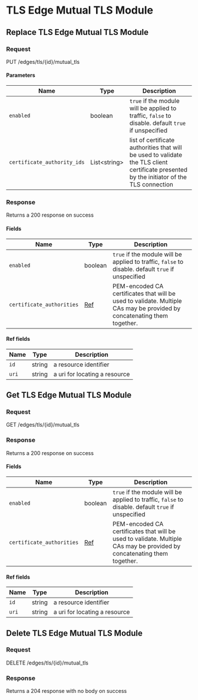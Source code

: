 

# TLS Edge Mutual TLS Module

## Replace TLS Edge Mutual TLS Module



### Request

PUT /edges/tls/\{id\}/mutual_tls

<TLSEdgeMutualTLSModuleReplaceRequest />

#### Parameters

| Name | Type | Description |
|---|---|---|
| `enabled` | boolean | `true` if the module will be applied to traffic, `false` to disable. default `true` if unspecified |
| `certificate_authority_ids` | List&lt;string&gt; | list of certificate authorities that will be used to validate the TLS client certificate presented by the initiator of the TLS connection |

### Response

Returns a 200 response on success

<TLSEdgeMutualTLSModuleReplaceResponse />

#### Fields

| Name | Type | Description |
|---|---|---|
| `enabled` | boolean | `true` if the module will be applied to traffic, `false` to disable. default `true` if unspecified |
| `certificate_authorities` | [Ref](#ref-fields) | PEM-encoded CA certificates that will be used to validate. Multiple CAs may be provided by concatenating them together. |

#### Ref fields

| Name | Type | Description |
|---|---|---|
| `id` | string | a resource identifier |
| `uri` | string | a uri for locating a resource |

## Get TLS Edge Mutual TLS Module



### Request

GET /edges/tls/\{id\}/mutual_tls

<TLSEdgeMutualTLSModuleGetRequest />

### Response

Returns a 200 response on success

<TLSEdgeMutualTLSModuleGetResponse />

#### Fields

| Name | Type | Description |
|---|---|---|
| `enabled` | boolean | `true` if the module will be applied to traffic, `false` to disable. default `true` if unspecified |
| `certificate_authorities` | [Ref](#ref-fields) | PEM-encoded CA certificates that will be used to validate. Multiple CAs may be provided by concatenating them together. |

#### Ref fields

| Name | Type | Description |
|---|---|---|
| `id` | string | a resource identifier |
| `uri` | string | a uri for locating a resource |

## Delete TLS Edge Mutual TLS Module



### Request

DELETE /edges/tls/\{id\}/mutual_tls

<TLSEdgeMutualTLSModuleDeleteRequest />

### Response

Returns a 204 response with no body on success
